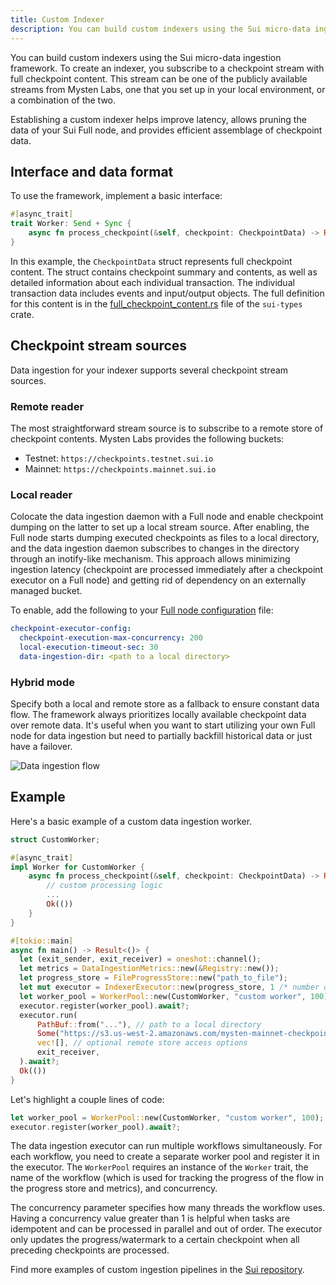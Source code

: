 ```yaml
---
title: Custom Indexer
description: You can build custom indexers using the Sui micro-data ingestion framework. To create an indexer, you subscribe to a checkpoint stream with full checkpoint content. Establishing a custom indexer helps improve latency, allows pruning the data of your Sui Full node, and provides efficient assemblage of checkpoint data.
---
```


You can build custom indexers using the Sui micro-data ingestion framework. To create an indexer, you subscribe to a checkpoint stream with full checkpoint content. This stream can be one of the publicly available streams from Mysten Labs, one that you set up in your local environment, or a combination of the two.  

Establishing a custom indexer helps improve latency, allows pruning the data of your Sui Full node, and provides efficient assemblage of checkpoint data.

## Interface and data format

To use the framework, implement a basic interface:

```rust
#[async_trait]
trait Worker: Send + Sync {
    async fn process_checkpoint(&self, checkpoint: CheckpointData) -> Result<()>;
}
```

In this example, the `CheckpointData` struct represents full checkpoint content. The struct contains checkpoint summary and contents, as well as detailed information about each individual transaction. The individual transaction data includes events and input/output objects. The full definition for this content is in the [full_checkpoint_content.rs](https://github.com/MystenLabs/sui/blob/releases/sui-graphql-rpc-v2024.1.0-release/crates/sui-types/src/full_checkpoint_content.rs) file of the `sui-types` crate.


## Checkpoint stream sources

Data ingestion for your indexer supports several checkpoint stream sources.

### Remote reader

The most straightforward stream source is to subscribe to a remote store of checkpoint contents. Mysten Labs provides the following buckets:

- Testnet: `https://checkpoints.testnet.sui.io`
- Mainnet: `https://checkpoints.mainnet.sui.io`

### Local reader

Colocate the data ingestion daemon with a Full node and enable checkpoint dumping on the latter to set up a local stream source. After enabling, the Full node starts dumping executed checkpoints as files to a local directory, and the data ingestion daemon subscribes to changes in the directory through an inotify-like mechanism. This approach allows minimizing ingestion latency (checkpoint are processed immediately after a checkpoint executor on a Full node) and getting rid of dependency on an externally managed bucket.

To enable, add the following to your [Full node configuration](../../operator/sui-full-node.mdx) file:

```yaml
checkpoint-executor-config:
  checkpoint-execution-max-concurrency: 200
  local-execution-timeout-sec: 30
  data-ingestion-dir: <path to a local directory>
```

### Hybrid mode

Specify both a local and remote store as a fallback to ensure constant data flow. The framework always prioritizes locally available checkpoint data over remote data. It's useful when you want to start utilizing your own Full node for data ingestion but need to partially backfill historical data or just have a failover. 

![Data ingestion flow](./images/custom-indexer.png)

## Example

Here's a basic example of a custom data ingestion worker.

```rust
struct CustomWorker;

#[async_trait]
impl Worker for CustomWorker {
    async fn process_checkpoint(&self, checkpoint: CheckpointData) -> Result<()> {
        // custom processing logic
        ...
        Ok(())
    }
}

#[tokio::main]
async fn main() -> Result<()> {
  let (exit_sender, exit_receiver) = oneshot::channel();
  let metrics = DataIngestionMetrics::new(&Registry::new());
  let progress_store = FileProgressStore::new("path_to_file");
  let mut executor = IndexerExecutor::new(progress_store, 1 /* number of workflow types */, metrics);
  let worker_pool = WorkerPool::new(CustomWorker, "custom worker", 100);
  executor.register(worker_pool).await?;
  executor.run(
      PathBuf::from("..."), // path to a local directory
      Some("https://s3.us-west-2.amazonaws.com/mysten-mainnet-checkpoints".to_string()),
      vec![], // optional remote store access options
      exit_receiver,
  ).await?;
  Ok(())
}
```

Let's highlight a couple lines of code:

```rust
let worker_pool = WorkerPool::new(CustomWorker, "custom worker", 100);
executor.register(worker_pool).await?;
```

The data ingestion executor can run multiple workflows simultaneously. For each workflow, you need to create a separate worker pool and register it in the executor. The `WorkerPool` requires an instance of the `Worker` trait, the name of the workflow (which is used for tracking the progress of the flow in the progress store and metrics), and concurrency.

The concurrency parameter specifies how many threads the workflow uses. Having a concurrency value greater than 1 is helpful when tasks are idempotent and can be processed in parallel and out of order. The executor only updates the progress/watermark to a certain checkpoint when all preceding checkpoints are processed.

Find more examples of custom ingestion pipelines in the [Sui repository](https://github.com/MystenLabs/sui/tree/main/crates/sui-data-ingestion/src/workers).

